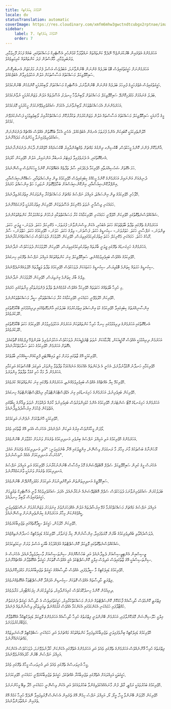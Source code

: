 ```yaml
---
title: ހޭއެޅުމުގެ ޑިއަލެކްޓިކް
locale: dv
statusTranslation: automatic
coverImage: https://res.cloudinary.com/xmfm6mhw3gwctndtcubgx2rptnae/image/upload/v1741354419/small_cover_la_gran_rebelion_28716e29d2.webp
sidebar:
    label: 7. ހޭއެޅުމުގެ ޑިއަލެކްޓިކް
    order: 7
---
```

އަހަރެމެންގެ އެތެރެއިން ބޭރުކުރަންޖެހޭ ނޭދެވޭ ކަންތައްތައް ނައްތާލުމާ ގުޅުންހުރި އެސޮޓެރިކް މަސައްކަތުގައި، ބައެއް ފަހަރު ފޫހިވުމާއި، ވަރުބަލިވުމާއި، މާޔޫސްވުން ފަދަ ކަންތައްތައް ކުރިމަތިވެއެވެ.

އަހަރެމެންނަށް ހަގީގަތުގައިވެސް ބޮޑު ބަދަލެއް ގެންނަން ބޭނުންވާނަމަ، އަބަދުވެސް އަސްލު ފެށުނު މަރުކަޒަށް އެނބުރިގޮސް، ސައިކޮލޮޖިކަލް މަސައްކަތުގެ އަސާސްތަކަށް އަލުން އަހުލުވެރިވާން އެބަޖެހެއެވެ.

ހަގީގަތުގައިވެސް އެތެރެހަށީގެ ފުރިހަމަ ބަދަލެއް ގެންނަން ބޭނުންވާނަމަ، އެސޮޓެރިކް މަސައްކަތަށް ލޯބިކުރުމަކީ ކޮންމެހެން ބޭނުންކަމެކެވެ.

ބަދަލު ގެނައުމަށް މަގުފަހިކޮށްދޭ ސައިކޮލޮޖިކަލް މަސައްކަތަށް ލޯބިނުވާހާ ހިނދަކު، އުސޫލުތައް އަލުން ވަޒަންކުރުމަކީ ނުވާނެކަމެކެވެ.

އަހަރެމެންނަށް އެމަސައްކަތްތަކަށް ލޯބިނުވާނަމަ، އެކަމަށް ޝައުގުވެރިވެވޭނެކަމަށް ހީކުރުމަކީ މޮޔަކަމެކެވެ.

މީގެ މާނައަކީ ސައިކޮލޮޖިކަލް މަސައްކަތުގެ އަސާސްތައް އަލުން ވަޒަންކުރުމަށް ތަކުރާރުކޮށް މަސައްކަތްކުރާއިރު ލޯބިވެތިވުމަކީ ފަސްނުކުރެވޭނެ ކަމެކެވެ.

ހޭލުންތެރިކަމަކީ ކޮބައިކަން އެންމެ ފުރަތަމަ އެނގެން އެބަޖެހެއެވެ. އެހެނީ އެކަމާ ބެހޭގޮތުން އެއްވެސް އެއްޗެއް ދެނެގަންނަން ޝައުގުވެރިވެފައިނުވާ މީހުންވެސް މަދެއްނޫނެވެ.

އާންމުކޮށް ފެންނަ ކޮންމެ މީހަކުވެސް، ބޮކްސިންގ ރިންގުގެ މައްޗަށް ވެއްޓިގެންދާއިރު ބޮކްސަރެއްގެ ހޭވެއްޔަށް ދާކަން ދެނެގަންނާނެއެވެ.

އެނގޭގޮތުގައި، އެ ދެރަވެފައިވާ ފައިޓަރު އަނބުރާ އަންނައިރު، އަލުން ހޭވެރިކަން ހޯދައެވެ.

ހަމަ އެގޮތަށް ޝަހުސިއްޔަތާއި ހޭވެރިކަމާ ދެމެދުގައި ސާފު ތަފާތެއް އެބައޮތްކަން ކޮންމެ މީހަކަށްވެސް ވިސްނޭނެއެވެ.

ދުނިޔެއަށް އަންނައިރު އަހަރެމެންގެ ކޮންމެ މީހެއްގެ ކިބައިގައިވެސް ހޭވެރިކަމުގެ ތިން އިންސައްތައާއި، ސަބްކޮންޝިއަސްއާއި، އިންފްރާކޮންޝިއަސްއާއި، އިންކޮންޝިއަސްއަށް ބަހާލެވޭގޮތަށް ނުވަދިހަ ހަތް އިންސައްތަ ހުރެއެވެ.

ހޭލާހުރި ހޭވެރިކަމުގެ ތިން އިންސައްތަ، އަމިއްލަ ނަފްސުގެ މައްޗަށް މަސައްކަތްކުރާ މިންވަރަކުން އިތުރުކުރެވިދާނެއެވެ.

ހަމައެކަނި ޖިސްމާނީ ނުވަތަ މެކޭނިކަލް އުސޫލުތަކުން ހޭވެރިކަން އިތުރުކުރުމަކީ ވާނެކަމެއްނޫނެވެ.

ޝައްކެއްވެސްނެތްގޮތުގައި ހޭވެރިކަން ހޭލެވޭނީ ހަމައެކަނި ހޭވެރިކަމާއެކު ކުރާ މަސައްކަތްތަކާއި ރުހުމުން ތަހައްމަލުކުރާ ކަންތައްތަކުންނެވެ.

އަހަރެމެންގެ ތެރޭގައި ތަފާތު ބާވަތްތަކުގެ ހަކަތަ އެބަހުރި، އެކަން ވިސްނަންވާނެ: ފުރަތަމަ.- މެކޭނިކަލް ހަކަތަ. ދެވަނަ.- ޖީވަނީ ހަކަތަ. ތިންވަނަ.- ނަފްސާނީ ހަކަތަ. ހަތަރުވަނަ.- ސިކުނޑީގެ ހަކަތަ. ފަސްވަނަ.- ވިލްގެ ހަކަތަ. ހަވަނަ.- ހޭވެރިކަމުގެ ހަކަތަ. ހަތްވަނަ.- ސާފު ރޫޙުގެ ހަކަތަ. ހަމައެކަނި މެކޭނިކަލް ހަކަތަ އިތުރުކުރިކަމުގައިވިޔަސް، ހޭވެރިކަން ހޭލުވުމަށް ދުވަހަކުވެސް މަސައްކަތެއްނުކުރާނެއެވެ.

އަހަރެމެންގެ ހަށިގަނޑުގެ ތެރޭގައި ޖީވަނީ ބާރުތައް އިތުރުކުރިކަމުގައިވިޔަސް، ހޭވެރިކަން ހޭލުވުމަކަށް ދުވަހަކުވެސް ނުދާނެއެވެ.

ހޭވެރިކަމުގެ އެއްވެސް ބައިވެރިވުމެއްނެތި، ސައިކޮލޮޖިކަލް ގިނަ ކަންތައްތަކެއް އަމިއްލަ ނަފްސުގެ ތެރޭގައި ހިނގައެވެ.

ސިކުނޑީގެ ހަމަތައް ކިތަންމެ ބޮޑުވިޔަސް، ސިކުނޑީގެ ހަކަތައަކަށް ދުވަހަކުވެސް ހޭވެރިކަމުގެ ތަފާތު ވަޒީފާތައް ހޭލުވައެއްނުދެވޭނެއެވެ.

ވިލްގެ ބާރު ކިތަންމެ ގިނަވިޔަސް، ހޭވެރިކަން ހޭލުވުމަކަށް ނުދާނެއެވެ.

މި ހުރިހާ ބާވަތެއްގެ ހަކަތަތައް ހޭވެރިކަމާ އެއްވެސް ގުޅުމެއްނެތް ތަފާތު ފެންވަރުތަކާއި މިނާތަކުގައި ހުރެއެވެ.

ހޭވެރިކަން ހޭލުވެވޭނީ ހަމައެކަނި ހޭވެރިކަމާއެކު ކުރާ މަސައްކަތްތަކާއި ސީދާ މަސައްކަތްތަކުންނެވެ.

އިންސާނިއްޔަތުގެ ކިބައިގައިވާ ހޭވެރިކަމުގެ ކުޑަ އިންސައްތަ އިތުރުކުރުމުގެ ބަދަލުގައި އާންމުގޮތެއްގައި ދިރިއުޅުމުގައި ބޭކާރުގޮތުގައި ހޭދަކުރެވެއެވެ.

އެނގޭގޮތުގައި އަހަރެމެންގެ ދިރިއުޅުމުގައި ހިނގާ ހުރިހާ ކަންތައްތަކަށް އަހަރެމެން އަހުލުވެރިވުމުން ހޭވެރިކަމުގެ ހަކަތަ ބޭކާރުގޮތުގައި ހޭދަކުރެވެއެވެ.

އަހަރެމެން ދިރިއުޅުމަކީ އެއްވެސް ކޮމެޑީއަކަށް، ޑްރާމާއަކަށް ނުވަތަ ޓްރެޖެޑީއަކަށް ދުވަހަކުވެސް އަހުލުނުވެރިވެ ބަލަންޖެހޭ ފިލްމެއްގެ ގޮތުގައެވެ، އެގޮތަށް އަހަރެމެން ހޭވެރިކަމުގެ ހަކަތަ ސަލާމަތްކުރާނެއެވެ.

ހޭވެރިކަމަކީ އޭގެ ޒާތުގައި ވަރަށް މަތީ ވައިބްރޭޓަރީ ފްރީކުއެންސީއެއްހުރި ބާވަތެކެވެ.

ހޭވެރިކަމާއި ހަނދާނު އޮޅުވާނުލާށެވެ، އެހެނީ އެ ދެކަންތައް އެއްކަމެއް އަނެއްކަމަކާ ތަފާތުވާ މިންވަރު، އަލިގަދަ ބޮކްސްތަކުގެ އަލިކަމާއި އަހަރެމެން ދާ މަގާ ހުރި ގުޅުމާ ތަފާތުވާ މިންވަރެވެ.

ހޭވެރިކަމޭ ކިޔާ އެއްޗެއްގެ އެއްވެސް ބައިވެރިވުމެއްނެތި، އަހަރެމެންގެ ތެރޭގައި ގިނަ ކަންތައްތަކެއް ކުރެވެއެވެ.

ހޭވެރިކަން ބައިވެރިނުވެ، އަހަރެމެންގެ ހަށިގަނޑުގައި ގިނަ އެޑްޖަސްޓްމަންޓްތަކާއި ރިއެޑްޖަސްޓްމަންޓްތައް ހިނގައެވެ.

އަހަރެމެންގެ ހަށިގަނޑުގެ މޮޓޯ ސެންޓަރަށް ހޭވެރިކަމުގެ އެންމެ ކުޑަމިންވަރުވެސް ބައިވެރިނުވެ ކާރެއް ދުއްވުމަށް ނުވަތަ ޕިއާނޯގެ ކީބޯޑުގައި އަތްތަކުން ޖެހުމަށް އިރުޝާދުދެވިދާނެއެވެ.

ހޭވެރިކަމަކީ ހޭނެތްކަމަށް ނުފެންނަ އަލިކަމެކެވެ.

ލޯފަން މީހާއަށްވެސް އިރުގެ އަލިކަން ނުފެނެއެވެ، އެހެނަސް އެއަލި އޭގެ ޒާތުގައި ވެއެވެ.

އަހަރެމެންގެ ހޭވެރިކަމުގެ އަލި އަމިއްލަ ނަފްސުގެ ބިރުވެރި އަނދިރިކަމުގެ ތެރެއަށް ވަނުމަށް ހުޅުވާލަން ބޭނުންވެއެވެ.

ޔޫހަންނާގެ ބަސްތަކުގެ މާނަ މިހާރު މާ ރަނގަޅަށް ވިސްނޭނެ، އިންޖީލުގައި އޭނާ ބުނެފައިވަނީ: "އަލި އަނދިރިކަމުގެ ތެރެއަށް އައެވެ، އެހެނަސް އަނދިރިކަމަށް އެއެއް ނުވިސްނުނެވެ".

އެހެނަސް މީގެ ކުރިން ސައިކޮލޮޖިކަލް ސެލްފް އޮބްޒަވޭޝަންގެ މޮޅު އިހްސާސް ބޭނުންނުކުރާނަމަ ހޭވެރިކަމުގެ އަލި އަމިއްލަ ނަފްސުގެ އަނދިރިކަމުގެ ތެރެއަށް ވަނުމަކީ ވާނެކަމެއްނޫނެވެ.

ސައިކޮލޮޖީގެ އަނދިރިތަންތަން އަލިކޮށްދިނުމަށް އަލިކަމަށް މަގުފަހިކޮށްދޭން ބޭނުންވެއެވެ.

ބަދަލުކުރަން ޝައުގުވެރިނުވާނަމަ ދުވަހަކުވެސް ސެލްފް އޮބްޒަވޭޝަނެއް ނުކުރާނެއެވެ، އެފަދަ ޝައުގުވެރިވުމެއް ވާނީ އެސޮޓެރިކް ތަޢުލީމަށް ހަގީގަތުގައިވެސް ލޯބިވާ ހިނދުއެވެ.

އަމިއްލަ ނަފްސުގެ މައްޗަށް މަސައްކަތްކުރުމާ ގުޅޭ އިރުޝާދުތައް އަލުން އެއްފަހަރަށްވުރެ ގިނަފަހަރު ވަޒަންކުރުމަށް ނަސޭހަތްތެރިވަނީ ކީއްވެގެންކަން މިހާރު އަހަރެމެންގެ ކިޔުންތެރިންނަށް ވިސްނޭނެއެވެ.

ހޭވެރިކަން ހޭލުމުން، ހަގީގަތް ސީދާގޮތެއްގައި ތަޖުރިބާކުރެވެއެވެ.

ދުވަސްދުއްވާލި ބުއްދިވެރިކަމުގެ ބާރުން މޮޔަވެފައިވާ، އިންސާނުންނޭ ކިޔާ ޖަނަވާރު، ހޭވެރިކަމުގެ ޑައިލެކްޓިކް ހަނދާންނެތިއްޖެއެވެ.

ޝައްކެއްވެސްނެތްގޮތުގައި ލޮޖިކަލް ކޮންސެޕްޓްތައް އުފެއްދުމުގެ ބާރަކީ އަސްލު ވަރަށް ނިކަމެތިކަމެކެވެ.

ތީސިސްއިން އެންޓިތީސިސްއަށް ދެވިދާނެއެވެ އަދި ބަހުސްކޮށްގެން ސިންތަސިސްއަށް ވާސިލުވެވިދާނެއެވެ، އެހެނަސް އެ ސިންތަސިސްއަކީ އޭގެ ޒާތުގައިވެސް އަދިވެސް އިލްމީ ކޮންސެޕްޓެކެވެ އެއީ އެއްވެސް ގޮތަކަށް ހަގީގަތާ އެއްގޮތްވާނެ އެއްޗެއްނޫނެވެ.

ހޭވެރިކަމުގެ ޑައިލެކްޓިކް މާ ސީދާވެފައި، އެއްވެސް ހާދިސާއެއްގެ ހަގީގަތް ތަޖުރިބާކުރުމަށް މަގުފަހިކޮށްދެއެވެ.

ފިޠްރަތީ ހާދިސާތައް އެއްވެސް ގޮތަކަށް ސިކުނޑިން އުފައްދާ ކޮންސެޕްޓްތަކާ އެއްގޮތެއްނުވެއެވެ.

ދިރިއުޅުން ކޮންމެ ހިނދުކޮޅަކުވެސް ކުރިއަށްދާއިރު، ތަހުލީލުކުރަން ހިފަހައްޓާއިރު، މަރާލެވެއެވެ.

ފިޠްރަތީ ކޮންމެވެސް ހާދިސާއެއް ފާހަގަކޮށް ކޮންސެޕްޓްތައް ނެރެން މަސައްކަތްކުރާއިރު، ހަގީގަތުގައިވެސް އެ ހާދިސާގެ ހަގީގަތް ދެނެގަތުން ހުއްޓާލާފައި ހަމައެކަނި އެކަންކަމުގައި އެކަންކަމާ އެއްވެސް ގުޅުމެއްނެތް ތިއަރީތަކާއި ވިސްނުންތައް ފެނެއެވެ.

އިލްމީ ހަލޫސިނޭޝަން މޮޔަކޮށްލާފައި، އަހަރެމެން ބޭނުންވަނީ ފިޠްރަތުގެ ހުރިހާ ހާދިސާއެއް އަހަރެމެންގެ ލޮޖިކަލް ޑައިލެކްޓިކްއާ އެއްގޮތްވާން މަޖުބޫރުކުރުވުމަށެވެ.

ހޭވެރިކަމުގެ ޑައިލެކްޓިކް ބިނާވެފައިވަނީ ތަޖުރިބާކުރެވިފައިވާ ކަންތައްތަކުގެ މައްޗަށެވެ އަދި ހަމައެކަނި ސަބްޖެކްޓިވް ރޭޝަނަލިޒަމްގެ މައްޗަކަށެއްނޫނެވެ.

ފިޠްރަތުގެ ހުރިހާ ޤާނޫނެއްވެސް އަހަރެމެންގެ ތެރޭގައި ވެއެވެ އަދި އަހަރެމެންގެ އެތެރޭގައި އެކަންކަން ހޯދާނުލެވޭނަމަ، ދުވަހަކުވެސް އެކަންކަން އަމިއްލަ ނަފްސުން ބޭރުން ހޯދައެއްނުލެވޭނެއެވެ.

މީހާ އުނިވަރސްގެ ތެރޭގައި ވެއެވެ އަދި އުނިވަރސް މީހާގެ ތެރޭގައި ވެއެވެ.

ހަގީގަތަކީ އަމިއްލައަށް އެތެރޭގައި ތަޖުރިބާކުރާ އެއްޗެކެވެ، ހަގީގަތް ތަޖުރިބާކުރެވޭނީ ހަމައެކަނި ހޭވެރިކަމަށެވެ.

ހޭވެރިކަމުގެ ބަހުރުވައަކީ ރަމްޒީ، ގާތް، ފުން މާނައެއްއެކުލެވިގެންވާ ބަހުރުވައެކެވެ އަދި އެކަން ވިސްނޭނީ ހަމައެކަނި ހޭލާ ތިބޭ މީހުންނަށެވެ.

ހޭވެރިކަން ހޭލުވަން ބޭނުންވާ މީހާ، އީގޯ، ޔޯ، އަމިއްލަ ނަފްސު ހިމެނޭ އޭގެ ތެރެއިން އެސެންސް ފޮރުވިފައިވާ ނޭދެވޭ ހުރިހާ ކަމެއް އޭގެ ތެރެއިން ނައްތާލަންވާނެއެވެ.

